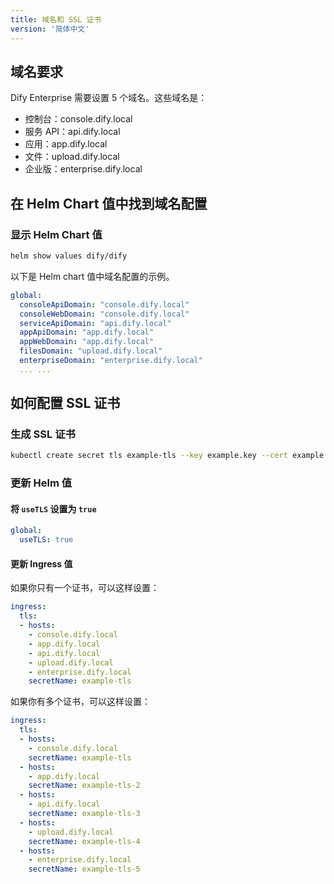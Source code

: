```yaml
---
title: 域名和 SSL 证书
version: '简体中文'
---
```


## 域名要求
Dify Enterprise 需要设置 5 个域名。这些域名是：
- 控制台：console.dify.local
- 服务 API：api.dify.local
- 应用：app.dify.local
- 文件：upload.dify.local
- 企业版：enterprise.dify.local

## 在 Helm Chart 值中找到域名配置

### 显示 Helm Chart 值

```bash
helm show values dify/dify
```

以下是 Helm chart 值中域名配置的示例。

```yaml
global:
  consoleApiDomain: "console.dify.local"
  consoleWebDomain: "console.dify.local"
  serviceApiDomain: "api.dify.local"
  appApiDomain: "app.dify.local"
  appWebDomain: "app.dify.local"
  filesDomain: "upload.dify.local"
  enterpriseDomain: "enterprise.dify.local"
  ... ...
```

## 如何配置 SSL 证书
### 生成 SSL 证书
```bash
kubectl create secret tls example-tls --key example.key --cert example.crt
````


### 更新 Helm 值
#### 将 `useTLS` 设置为 `true`
````yaml
global:
  useTLS: true
````


#### 更新 Ingress 值

如果你只有一个证书，可以这样设置：

````yaml
ingress:
  tls: 
  - hosts:
    - console.dify.local
    - app.dify.local
    - api.dify.local
    - upload.dify.local
    - enterprise.dify.local
    secretName: example-tls
````


如果你有多个证书，可以这样设置：

````yaml
ingress:
  tls: 
  - hosts:
    - console.dify.local
    secretName: example-tls
  - hosts:
    - app.dify.local
    secretName: example-tls-2
  - hosts:
    - api.dify.local
    secretName: example-tls-3
  - hosts:
    - upload.dify.local
    secretName: example-tls-4
  - hosts:
    - enterprise.dify.local
    secretName: example-tls-5
````
